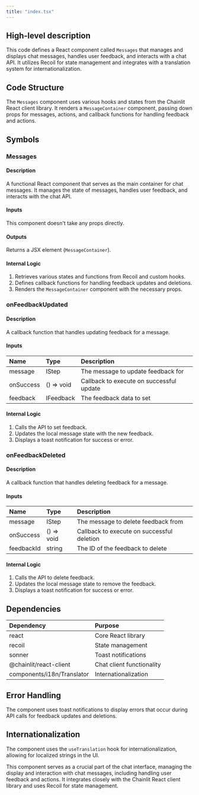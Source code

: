 ```yaml
---
title: "index.tsx"
---
```


## High-level description
This code defines a React component called `Messages` that manages and displays chat messages, handles user feedback, and interacts with a chat API. It utilizes Recoil for state management and integrates with a translation system for internationalization.

## Code Structure
The `Messages` component uses various hooks and states from the Chainlit React client library. It renders a `MessageContainer` component, passing down props for messages, actions, and callback functions for handling feedback and actions.

## Symbols

### Messages
#### Description
A functional React component that serves as the main container for chat messages. It manages the state of messages, handles user feedback, and interacts with the chat API.

#### Inputs
This component doesn't take any props directly.

#### Outputs
Returns a JSX element (`MessageContainer`).

#### Internal Logic
1. Retrieves various states and functions from Recoil and custom hooks.
2. Defines callback functions for handling feedback updates and deletions.
3. Renders the `MessageContainer` component with the necessary props.

### onFeedbackUpdated
#### Description
A callback function that handles updating feedback for a message.

#### Inputs
| Name | Type | Description |
|:-----|:-----|:------------|
| message | IStep | The message to update feedback for |
| onSuccess | () =&gt; void | Callback to execute on successful update |
| feedback | IFeedback | The feedback data to set |

#### Internal Logic
1. Calls the API to set feedback.
2. Updates the local message state with the new feedback.
3. Displays a toast notification for success or error.

### onFeedbackDeleted
#### Description
A callback function that handles deleting feedback for a message.

#### Inputs
| Name | Type | Description |
|:-----|:-----|:------------|
| message | IStep | The message to delete feedback from |
| onSuccess | () =&gt; void | Callback to execute on successful deletion |
| feedbackId | string | The ID of the feedback to delete |

#### Internal Logic
1. Calls the API to delete feedback.
2. Updates the local message state to remove the feedback.
3. Displays a toast notification for success or error.

## Dependencies
| Dependency | Purpose |
|:-----------|:--------|
| react | Core React library |
| recoil | State management |
| sonner | Toast notifications |
| @chainlit/react-client | Chat client functionality |
| components/i18n/Translator | Internationalization |

## Error Handling
The component uses toast notifications to display errors that occur during API calls for feedback updates and deletions.

## Internationalization
The component uses the `useTranslation` hook for internationalization, allowing for localized strings in the UI.

This component serves as a crucial part of the chat interface, managing the display and interaction with chat messages, including handling user feedback and actions. It integrates closely with the Chainlit React client library and uses Recoil for state management.